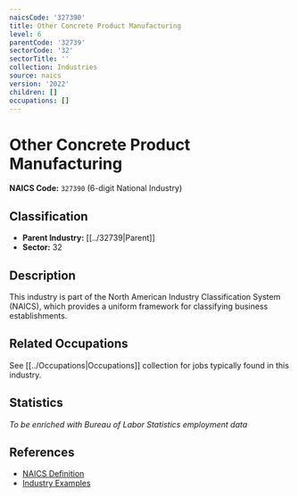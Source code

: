 ```yaml
---
naicsCode: '327390'
title: Other Concrete Product Manufacturing
level: 6
parentCode: '32739'
sectorCode: '32'
sectorTitle: ''
collection: Industries
source: naics
version: '2022'
children: []
occupations: []
---
```

# Other Concrete Product Manufacturing

**NAICS Code:** `327390` (6-digit National Industry)

## Classification

- **Parent Industry:** [[../32739|Parent]]
- **Sector:** 32

## Description

This industry is part of the North American Industry Classification System (NAICS), which provides a uniform framework for classifying business establishments.

## Related Occupations

See [[../Occupations|Occupations]] collection for jobs typically found in this industry.

## Statistics

*To be enriched with Bureau of Labor Statistics employment data*

## References

- [NAICS Definition](https://www.census.gov/naics/)
- [Industry Examples](https://www.census.gov/naics/2022NAICS/)
